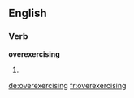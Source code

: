 ==English==

===Verb===
'''overexercising'''

# {{present participle of|[[overexercise]]}}

[[de:overexercising]]
[[fr:overexercising]]